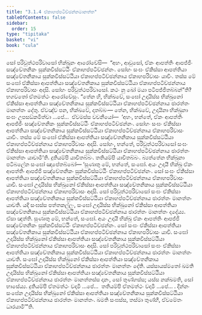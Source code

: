```yaml
---
title: "3.1.4 ඒකාහප්පටිච්ඡන්නමානත්ත"
tableOfContents: false
sidebar:
  order: 15
type: "tipitaka"
basket: "vi"
book: "cula"
---
```



<DynamicBreadcrumb />

<Division number="104" book="cula">

<Paragraph number="520" book="cula">
සෝ පරිවුත්ථපරිවාසෝ භික්ඛූනං ආරෝචේසි—  “අහං, ආවුසෝ, ඒකං ආපත්තිං ආපජ්ජිං සඤ්චේතනිකං සුක්කවිස්සට්ඨිං ඒකාහප්පටිච්ඡන්නං. සෝහං සංඝං ඒකිස්සා ආපත්තියා සඤ්චේතනිකාය සුක්කවිස්සට්ඨියා ඒකාහප්පටිච්ඡන්නාය ඒකාහපරිවාසං යාචිං. තස්ස මේ සංඝෝ ඒකිස්සා ආපත්තියා සඤ්චේතනිකාය සුක්කවිස්සට්ඨියා ඒකාහප්පටිච්ඡන්නාය ඒකාහපරිවාසං අදාසි. සෝහං පරිවුත්ථපරිවාසෝ. කථං නු ඛෝ මයා පටිපජ්ජිතබ්බන්”ති? භගවතෝ ඒතමත්ථං ආරෝචේසුං. “තේන හි, භික්ඛවේ, සංඝෝ උදායිස්ස භික්ඛුනෝ ඒකිස්සා ආපත්තියා සඤ්චේතනිකාය සුක්කවිස්සට්ඨියා ඒකාහප්පටිච්ඡන්නාය ඡාරත්තං මානත්තං දේතු. ඒවඤ්ච පන, භික්ඛවේ, දාතබ්බං—
</Paragraph>

<Paragraph number="521" book="cula">
තේන, භික්ඛවේ, උදායිනා භික්ඛුනා සංඝං උපසඞ්කමිත්වා …පේ…  ඒවමස්ස වචනීයෝ—  ‘අහං, භන්තේ, ඒකං ආපත්තිං ආපජ්ජිං සඤ්චේතනිකං සුක්කවිස්සට්ඨිං ඒකාහප්පටිච්ඡන්නං. සෝහං සංඝං ඒකිස්සා ආපත්තියා සඤ්චේතනිකාය සුක්කවිස්සට්ඨියා ඒකාහප්පටිච්ඡන්නාය ඒකාහපරිවාසං යාචිං. තස්ස මේ සංඝෝ ඒකිස්සා ආපත්තියා සඤ්චේතනිකාය සුක්කවිස්සට්ඨියා ඒකාහප්පටිච්ඡන්නාය ඒකාහපරිවාසං අදාසි. සෝහං, භන්තේ, පරිවුත්ථපරිවාසෝ සංඝං ඒකිස්සා ආපත්තියා සඤ්චේතනිකාය සුක්කවිස්සට්ඨියා ඒකාහප්පටිච්ඡන්නාය ඡාරත්තං මානත්තං යාචාමී’ති. දුතියම්පි යාචිතබ්බං. තතියම්පි යාචිතබ්බං. බ්‍යත්තේන භික්ඛුනා පටිබලේන සංඝෝ ඤාපේතබ්බෝ—
</Paragraph>

</Division>
<Division number="105" book="cula">

<Paragraph number="522" book="cula">
‘සුණාතු මේ, භන්තේ, සංඝෝ. අයං උදායී භික්ඛු ඒකං ආපත්තිං ආපජ්ජි සඤ්චේතනිකං සුක්කවිස්සට්ඨිං ඒකාහප්පටිච්ඡන්නං. සෝ සංඝං ඒකිස්සා ආපත්තියා සඤ්චේතනිකාය සුක්කවිස්සට්ඨියා ඒකාහප්පටිච්ඡන්නාය ඒකාහපරිවාසං යාචි. සංඝෝ උදායිස්ස භික්ඛුනෝ ඒකිස්සා ආපත්තියා සඤ්චේතනිකාය සුක්කවිස්සට්ඨියා ඒකාහප්පටිච්ඡන්නාය ඒකාහපරිවාසං අදාසි. සෝ පරිවුත්ථපරිවාසෝ සංඝං ඒකිස්සා ආපත්තියා සඤ්චේතනිකාය සුක්කවිස්සට්ඨියා ඒකාහප්පටිච්ඡන්නාය ඡාරත්තං මානත්තං යාචති. යදි සංඝස්ස පත්තකල්ලං, සංඝෝ උදායිස්ස භික්ඛුනෝ ඒකිස්සා ආපත්තියා සඤ්චේතනිකාය සුක්කවිස්සට්ඨියා ඒකාහප්පටිච්ඡන්නාය ඡාරත්තං මානත්තං දදේය්‍ය. ඒසා ඤත්ති.
</Paragraph>

<Paragraph number="523" book="cula">
සුණාතු මේ, භන්තේ, සංඝෝ. අයං උදායී භික්ඛු ඒකං ආපත්තිං ආපජ්ජි සඤ්චේතනිකං සුක්කවිස්සට්ඨිං ඒකාහප්පටිච්ඡන්නං. සෝ සංඝං ඒකිස්සා ආපත්තියා සඤ්චේතනිකාය සුක්කවිස්සට්ඨියා ඒකාහප්පටිච්ඡන්නාය ඒකාහපරිවාසං යාචි. සංඝෝ උදායිස්ස භික්ඛුනෝ ඒකිස්සා ආපත්තියා සඤ්චේතනිකාය සුක්කවිස්සට්ඨියා ඒකාහප්පටිච්ඡන්නාය ඒකාහපරිවාසං අදාසි. සෝ පරිවුත්ථපරිවාසෝ සංඝං ඒකිස්සා ආපත්තියා සඤ්චේතනිකාය සුක්කවිස්සට්ඨියා ඒකාහප්පටිච්ඡන්නාය ඡාරත්තං මානත්තං යාචති. සංඝෝ උදායිස්ස භික්ඛුනෝ ඒකිස්සා ආපත්තියා සඤ්චේතනිකාය සුක්කවිස්සට්ඨියා ඒකාහප්පටිච්ඡන්නාය ඡාරත්තං මානත්තං දේති. යස්සායස්මතෝ ඛමති උදායිස්ස භික්ඛුනෝ ඒකිස්සා ආපත්තියා සඤ්චේතනිකාය සුක්කවිස්සට්ඨියා ඒකාහප්පටිච්ඡන්නාය ඡාරත්තං මානත්තස්ස දානං, සෝ තුණ්හස්ස; යස්ස නක්ඛමති, සෝ භාසේය්‍ය.
</Paragraph>

<Paragraph number="524" book="cula">
දුතියම්පි ඒතමත්ථං වදාමි …පේ…  තතියම්පි ඒතමත්ථං වදාමි …පේ… .
</Paragraph>

<Paragraph number="525" book="cula">
දින්නං සංඝේන උදායිස්ස භික්ඛුනෝ ඒකිස්සා ආපත්තියා සඤ්චේතනිකාය සුක්කවිස්සට්ඨියා ඒකාහප්පටිච්ඡන්නාය ඡාරත්තං මානත්තං. ඛමති සංඝස්ස, තස්මා තුණ්හී, ඒවමේතං ධාරයාමී’”ති.
</Paragraph>
</Division>